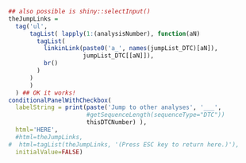 
```r
## also possible is shiny::selectInput()
theJumpLinks = 
  tag('ul', 
      tagList( lapply(1:(analysisNumber), function(aN)
        tagList(
          linkinLink(paste0('a_', names(jumpList_DTC)[aN]),
                     jumpList_DTC[[aN]]),
          br()
        )
      ) 
      ) 
  ) ## OK it works!
conditionalPanelWithCheckbox(
  labelString = print(paste('Jump to other analyses', '___', 
                      #getSequenceLength(sequenceType="DTC")) 
                      thisDTCNumber) ),
  html='HERE',
  #html=theJumpLinks,
#  html=tagList(theJumpLinks, '(Press ESC key to return here.)'),
  initialValue=FALSE)
```


